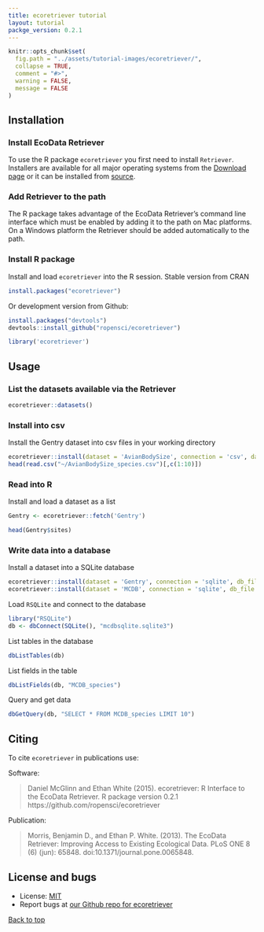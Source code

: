 ```yaml
---
title: ecoretriever tutorial
layout: tutorial
packge_version: 0.2.1
---
```


```r
knitr::opts_chunk$set(
  fig.path = "../assets/tutorial-images/ecoretriever/", 
  collapse = TRUE, 
  comment = "#>",
  warning = FALSE,
  message = FALSE
)
```

<section id="installation">

## Installation

### Install EcoData Retriever

To use the R package `ecoretriever` you first need to install `Retriever`. Installers are available for all major operating systems from the [Download page](http://www.ecodataretriever.org/) or it can be installed from [source](https://github.com/weecology/retriever).

### Add Retriever to the path

The R package takes advantage of the EcoData Retriever's command line interface which must be enabled by adding it to the path on Mac platforms. On a Windows platform the Retriever should be added automatically to the path.

### Install R package

Install and load `ecoretriever` into the R session. Stable version from CRAN

```r
install.packages("ecoretriever")
```

Or development version from Github:

```r
install.packages("devtools")
devtools::install_github("ropensci/ecoretriever")
```

```r
library('ecoretriever')
```

<section id="usage">

## Usage

### List the datasets available via the Retriever

```r
ecoretriever::datasets()
```

### Install into csv

Install the Gentry dataset into csv files in your working directory

```r
ecoretriever::install(dataset = 'AvianBodySize', connection = 'csv', data_dir = "~/")
head(read.csv("~/AvianBodySize_species.csv")[,c(1:10)])
```

### Read into R

Install and load a dataset as a list

```r
Gentry <- ecoretriever::fetch('Gentry')
```

```r
head(Gentry$sites)
```

### Write data into a database

Install a dataset into a SQLite database

```r
ecoretriever::install(dataset = 'Gentry', connection = 'sqlite', db_file = "gentrysqlite.sqlite3")
ecoretriever::install(dataset = 'MCDB', connection = 'sqlite', db_file = "mcdbsqlite.sqlite3")
```

Load `RSQLite` and connect to the database

```r
library("RSQLite")
db <- dbConnect(SQLite(), "mcdbsqlite.sqlite3")
```

List tables in the database

```r
dbListTables(db)
```

List fields in the table

```r
dbListFields(db, "MCDB_species")
```

Query and get data

```r
dbGetQuery(db, "SELECT * FROM MCDB_species LIMIT 10")
```

<section id="citing">

## Citing

To cite `ecoretriever` in publications use:

Software: 

> Daniel McGlinn and Ethan White (2015). ecoretriever: R Interface to the EcoData Retriever. R package version 0.2.1 https://github.com/ropensci/ecoretriever

Publication:

> Morris, Benjamin D., and Ethan P. White. (2013). The EcoData Retriever: Improving Access to Existing Ecological Data. PLoS ONE 8 (6) (jun): 65848. doi:10.1371/journal.pone.0065848.

<section id="license_bugs">

## License and bugs

* License: [MIT](http://opensource.org/licenses/MIT)
* Report bugs at [our Github repo for ecoretriever](https://github.com/ropensci/ecoretriever/issues?state=open)

[Back to top](#top)
